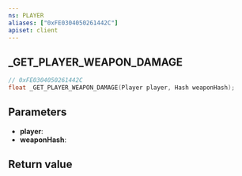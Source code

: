 ```yaml
---
ns: PLAYER
aliases: ["0xFE0304050261442C"]
apiset: client
---
```

## _GET_PLAYER_WEAPON_DAMAGE

```c
// 0xFE0304050261442C
float _GET_PLAYER_WEAPON_DAMAGE(Player player, Hash weaponHash);
```


## Parameters
* **player**:
* **weaponHash**:

## Return value